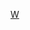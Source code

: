 {{asbox
| image     =Flag of Malaysia.svg
| imagealt  =
| pix       = 30
| subject   = 
| qualifier = 關於[[馬來西亞]][[作家]]、[[詩人]]、[[文學家]]等人物
| category  = 馬來西亞作家小作品
| tempsort  =  
| name      = Template:馬來西亞作家小作品
}}<noinclude>
[[Category:馬來西亞人物小作品模板|W]]
</noinclude>